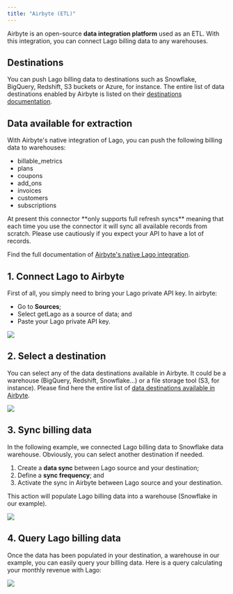 ```yaml
---
title: "Airbyte (ETL)"
---
```


Airbyte is an open-source **data integration platform** used as an ETL. With this integration, you can connect Lago billing data to any warehouses.

## Destinations
You can push Lago billing data to destinations such as Snowflake, BigQuery, Redshift, S3 buckets or Azure, for instance.
The entire list of data destinations enabled by Airbyte is listed on their [destinations documentation](https://docs.airbyte.com/category/destinations/).

## Data available for extraction
With Airbyte's native integration of Lago, you can push the following billing data to warehouses:
- billable_metrics
- plans
- coupons
- add_ons
- invoices
- customers
- subscriptions

<Warning>
At present this connector **only supports full refresh syncs** meaning that each time you use the connector it will sync all available records from scratch. Please use cautiously if you expect your API to have a lot of records.
</Warning>

Find the full documentation of [Airbyte's native Lago integration](https://docs.airbyte.com/integrations/sources/getlago/).

## 1. Connect Lago to Airbyte
First of all, you simply need to bring your Lago private API key.
In airbyte: 
- Go to **Sources**;
- Select getLago as a source of data; and
- Paste your Lago private API key.

<Frame caption="Lago data source in Airbyte">
  <img src="/integrations/data/images/lago-airbyte-source-e56dc399ab95d5f523683b5c62f3b3e5.png" />
</Frame>

## 2. Select a destination
You can select any of the data destinations available in Airbyte. It could be a warehouse (BigQuery, Redshift, Snowflake...) or a file storage tool (S3, for instance). Please find here the entire list of [data destinations available in Airbyte](https://docs.airbyte.com/category/destinations/).

<Frame caption="Destination in Airbyte">
  <img src="/integrations/data/images/destination-airbyte-52676d7f8ffd515d98027fbe02eb2b05.png" />
</Frame>

## 3. Sync billing data
In the following example, we connected Lago billing data to Snowflake data warehouse. Obviously, you can select another destination if needed. 

1. Create a **data sync** between Lago source and your destination;
2. Define a **sync frequency**; and
3. Activate the sync in Airbyte between Lago source and your destination.

This action will populate Lago billing data into a warehouse (Snowflake in our example).

<Frame caption="Lago data in Snowflake">
  <img src="/integrations/data/images/lago-data-snowflake-ec9a012ccb50edc332d6750de7246076.png" />
</Frame>

## 4. Query Lago billing data
Once the data has been populated in your destination, a warehouse in our example, you can easily query your billing data. Here is a query calculating your monthly revenue with Lago:

<Frame caption="Query in snowflake">
  <img src="/integrations/data/images/example-billing-query-snowflake-a4cf76e6bca92363215567a0e4e51f06.png" />
</Frame>